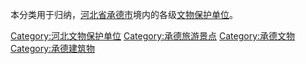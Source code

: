 本分类用于归纳，[[河北省|河北省]][[承德市|承德市]]境内的各级[[文物保护单位|文物保护单位]]。

[[Category:河北文物保护单位|Category:河北文物保护单位]]
[[Category:承德旅游景点|Category:承德旅游景点]]
[[Category:承德文物|Category:承德文物]]
[[Category:承德建筑物|Category:承德建筑物]]